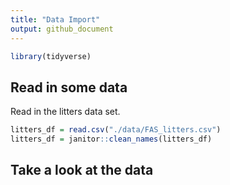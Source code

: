 ```yaml
---
title: "Data Import"
output: github_document
---
```


```r
library(tidyverse)
```


## Read in some data

Read in the litters data set.

```r
litters_df = read.csv("./data/FAS_litters.csv")
litters_df = janitor::clean_names(litters_df)
```

## Take a look at the data
